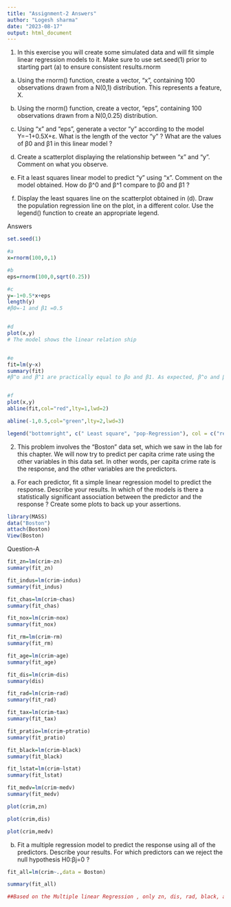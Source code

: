 ---
title: "Assignment-2 Answers"
author: "Logesh sharma"
date: "2023-08-17"
output: html_document
---

1. In this exercise you will create some simulated data and will fit simple linear regression models to it. Make sure to use set.seed(1) prior to starting part (a) to ensure consistent results.rnorm

a.	Using the rnorm() function, create a vector, “x”, containing 100 observations drawn from a N(0,1) distribution. This represents a feature, X.
b.	Using the rnorm() function, create a vector, “eps”, containing 100 observations drawn from a N(0,0.25) distribution.
c.	Using “x” and “eps”, generate a vector “y” according to the model
Y=−1+0.5X+ε.
What is the length of the vector “y” ? What are the values of β0 and β1 in this linear model ?
 
d.	Create a scatterplot displaying the relationship between “x” and “y”. Comment on what you observe.

e.	Fit a least squares linear model to predict “y” using “x”. Comment on the model obtained. How do β^0 and β^1 compare to β0 and β1 ?

f.	Display the least squares line on the scatterplot obtained in (d). Draw the population regression line on the plot, in a different color. Use the legend() function to create an appropriate legend.

Answers
```{r}
set.seed(1)

#a
x=rnorm(100,0,1)

#b
eps=rnorm(100,0,sqrt(0.25))

#c
y=-1+0.5*x+eps
length(y)
#β0=-1 and β1 =0.5


#d
plot(x,y)
# The model shows the linear relation ship


#e
fit=lm(y~x)
summary(fit)
#β^o and β^1 are practically equal to βo and β1. As expected, β^o and β^1 are statistically significant 


#f
plot(x,y)
abline(fit,col="red",lty=1,lwd=2)

abline(-1,0.5,col="green",lty=2,lwd=3)

legend("bottomright", c(" Least square", "pop-Regression"), col = c("red", "green"), lty = c(1, 2))


```


2.  This problem involves the “Boston” data set, which we saw in the lab for this chapter. We will now try to predict per capita crime rate using the other variables in this data set. In other words, per capita crime rate is the response, and the other variables are the predictors.
a.	For each predictor, fit a simple linear regression model to predict the response. Describe your results. In which of the models is there a statistically significant association between the predictor and the response ? Create some plots to back up your assertions.

```{r}
library(MASS)
data("Boston")
attach(Boston)
View(Boston)


```
Question-A

```{r}
fit_zn=lm(crim~zn)
summary(fit_zn)
```

```{r}
fit_indus=lm(crim~indus)
summary(fit_indus)
```

```{r}
fit_chas=lm(crim~chas)
summary(fit_chas)
```
```{r}
fit_nox=lm(crim~nox)
summary(fit_nox)
```
```{r}
fit_rm=lm(crim~rm)
summary(fit_rm)
```

```{r}
fit_age=lm(crim~age)
summary(fit_age)
```
```{r}
fit_dis=lm(crim~dis)
summary(dis)
```
```{r}
fit_rad=lm(crim~rad)
summary(fit_rad)
```
```{r}
fit_tax=lm(crim~tax)
summary(fit_tax)
```
```{r}
fit_pratio=lm(crim~ptratio)
summary(fit_pratio)
```
```{r}
fit_black=lm(crim~black)
summary(fit_black)
```
```{r}
fit_lstat=lm(crim~lstat)
summary(fit_lstat)
```
```{r}
fit_medv=lm(crim~medv)
summary(fit_medv)

plot(crim,zn)

plot(crim,dis)

plot(crim,medv)
```


b.	Fit a multiple regression model to predict the response using all of the predictors. Describe your results. For which predictors can we reject the null hypothesis H0:βj=0 ?

```{r}
fit_all=lm(crim~.,data = Boston)

summary(fit_all)

##Based on the Multiple linear Regression , only zn, dis, rad, black, and medv have a significant association with crim (p-value is below 0.05) which means we can reject the null hypothesis
```




